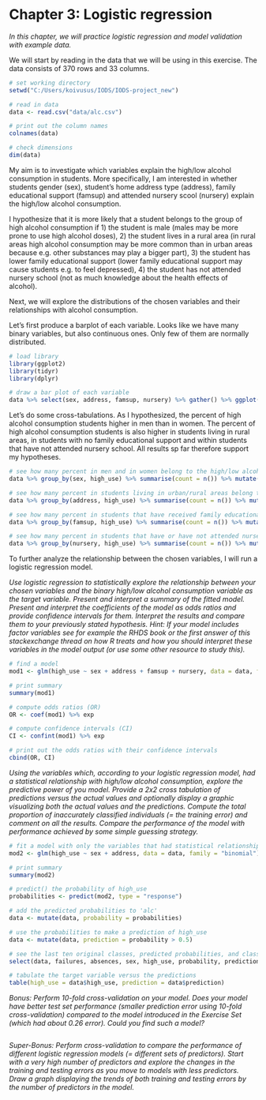 # Chapter 3: Logistic regression 

*In this chapter, we will practice logistic regression and model validation with example data.*

We will start by reading in the data that we will be using in this exercise. The data consists of 370 rows and 33 columns. 


```r
# set working directory 
setwd("C:/Users/koivusus/IODS/IODS-project_new")

# read in data 
data <- read.csv("data/alc.csv") 

# print out the column names 
colnames(data)

# check dimensions
dim(data)
```

My aim is to investigate which variables explain the high/low alcohol consumption in students. More specifically, I am interested in whether students gender (sex), student's home address type (address), family educational support (famsup) and attended nursery scool (nursery) explain the high/low alcohol consumption. 

I hypothesize that it is more likely that a student belongs to the group of high alcohol consumption if 
1) the student is male (males may be more prone to use high alcohol doses), 
2) the student lives in a rural area (in rural areas high alcohol consumption may be more common than in urban areas because e.g. other substances may play a bigger part), 
3) the student has lower family educational support (lower family educational support may cause students e.g. to feel depressed), 
4) the student has not attended nursery school (not as much knowledge about the health effects of alcohol).

Next, we will explore the distributions of the chosen variables and their relationships with alcohol consumption.

Let's first produce a barplot of each variable. Looks like we have many binary variables, but also continuous ones. Only few of them are normally distributed. 

```r

# load library
library(ggplot2)
library(tidyr)
library(dplyr)

# draw a bar plot of each variable
data %>% select(sex, address, famsup, nursery) %>% gather() %>% ggplot(aes(value)) + facet_wrap("key", scales = "free") + geom_bar()

```

Let's do some cross-tabulations. As I hypothesized, the percent of high alcohol consumption students higher in men than in women. The percent of high alcohol consumption students is also higher in students living in rural areas, in students with no family educational support and within students that have not attended nursery school. All results sp far therefore support my hypotheses. 


```r

# see how many percent in men and in women belong to the high/low alcohol consumption class
data %>% group_by(sex, high_use) %>% summarise(count = n()) %>% mutate(prop = count / sum(count))

# see how many percent in students living in urban/rural areas belong to the high/low alcohol consumption class
data %>% group_by(address, high_use) %>% summarise(count = n()) %>% mutate(prop = count / sum(count))

# see how many percent in students that have received family educational support belong to the high/low alcohol consumption class
data %>% group_by(famsup, high_use) %>% summarise(count = n()) %>% mutate(prop = count / sum(count))

# see how many percent in students that have or have not attended nursery education belong to the high/low alcohol consumption class
data %>% group_by(nursery, high_use) %>% summarise(count = n()) %>% mutate(prop = count / sum(count))


```

To further analyze the relationship between the chosen variables, I will run a logistic regression model. 

*Use logistic regression to statistically explore the relationship between your chosen variables and the binary high/low alcohol consumption variable as the target variable. Present and interpret a summary of the fitted model. Present and interpret the coefficients of the model as odds ratios and provide confidence intervals for them. Interpret the results and compare them to your previously stated hypothesis. Hint: If your model includes factor variables see for example the RHDS book or the first answer of this stackexchange thread on how R treats and how you should interpret these variables in the model output (or use some other resource to study this).*

```r
# find a model
mod1 <- glm(high_use ~ sex + address + famsup + nursery, data = data, family = "binomial")

# print summary 
summary(mod1)

# compute odds ratios (OR)
OR <- coef(mod1) %>% exp

# compute confidence intervals (CI)
CI <- confint(mod1) %>% exp

# print out the odds ratios with their confidence intervals
cbind(OR, CI)

```

*Using the variables which, according to your logistic regression model, had a statistical relationship with high/low alcohol consumption, explore the predictive power of you model. Provide a 2x2 cross tabulation of predictions versus the actual values and optionally display a graphic visualizing both the actual values and the predictions. Compute the total proportion of inaccurately classified individuals (= the training error) and comment on all the results. Compare the performance of the model with performance achieved by some simple guessing strategy.*


```r

# fit a model with only the variables that had statistical relationship with alcohol consumption 
mod2 <- glm(high_use ~ sex + address, data = data, family = "binomial")

# print summary 
summary(mod2)

# predict() the probability of high_use
probabilities <- predict(mod2, type = "response")

# add the predicted probabilities to 'alc'
data <- mutate(data, probability = probabilities)

# use the probabilities to make a prediction of high_use
data <- mutate(data, prediction = probability > 0.5)

# see the last ten original classes, predicted probabilities, and class predictions
select(data, failures, absences, sex, high_use, probability, prediction) %>% tail(10)

# tabulate the target variable versus the predictions
table(high_use = data$high_use, prediction = data$prediction)

```

*Bonus: Perform 10-fold cross-validation on your model. Does your model have better test set performance (smaller prediction error using 10-fold cross-validation) compared to the model introduced in the Exercise Set (which had about 0.26 error). Could you find such a model?*


```r

```

*Super-Bonus: Perform cross-validation to compare the performance of different logistic regression models (= different sets of predictors). Start with a very high number of predictors and explore the changes in the training and testing errors as you move to models with less predictors. Draw a graph displaying the trends of both training and testing errors by the number of predictors in the model.*


```r

```

